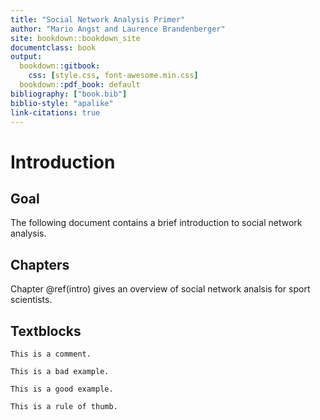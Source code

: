 ```yaml
---
title: "Social Network Analysis Primer"
author: "Mario Angst and Laurence Brandenberger"
site: bookdown::bookdown_site
documentclass: book
output:
  bookdown::gitbook: 
    css: [style.css, font-awesome.min.css]
  bookdown::pdf_book: default
bibliography: ["book.bib"]
biblio-style: "apalike"
link-citations: true
---
```


<!-- Verlinken:  \@ref(forschungsfrage) -->
<!-- ```{block, type='rmdcomment'} -->
<!-- Hier steht ein Kommentar. -->
<!-- ``` -->

<!-- ```{block, type ='rmdwrong'} -->
<!-- Hier steht ein schlechtes oder falsches Beispiel. -->
<!-- ``` -->

<!-- ```{block, type ='rmdright'} -->
<!-- Hier steht ein korrektes Beispiel. -->
<!-- ``` -->

<!-- ```{block, type = 'rmddaumenregel'} -->
<!-- Hier steht eine Daumenregel. -->
<!-- ``` -->

<!-- ```{r setup, include=FALSE} -->
<!-- opts_chunk$set(tidy.opts = list(width.cutoff = 80), tidy = TRUE) -->
<!-- ``` -->

<!-- Bild einfügen:  -->
<!-- ```{r, echo=FALSE, fig.cap = 'Plagiatssoftware Turnitin', fig.width=10, fig.height=8} -->
<!-- knitr::include_graphics(rep("screenshots/plagiate.png")) -->
<!-- ``` -->

# Introduction
## Goal

The following document contains a brief introduction to social network analysis.

## Chapters

Chapter \@ref(intro) gives an overview of social network analsis for sport scientists.

## Textblocks

```block
This is a comment.
```

```block
This is a bad example.
```

```block
This is a good example.
```

```block
This is a rule of thumb.
```




